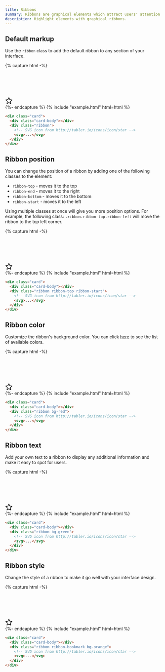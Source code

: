 ```yaml
---
title: Ribbons
summary: Ribbons are graphical elements which attract users' attention to a given element of an interface and make it stand out.
description: Highlight elements with graphical ribbons.	
---
```


## Default markup

Use the `ribbon` class to add the default ribbon to any section of your interface.

{% capture html -%}
<div class="card">
  <div class="card-body" style="height: 5rem"></div>
  <div class="ribbon">
    <svg
      xmlns="http://www.w3.org/2000/svg"
      class="icon"
      width="24"
      height="24"
      viewBox="0 0 24 24"
      stroke-width="2"
      stroke="currentColor"
      fill="none"
      stroke-linecap="round"
      stroke-linejoin="round"
    >
      <path stroke="none" d="M0 0h24v24H0z" fill="none" />
      <path
        d="M12 17.75l-6.172 3.245l1.179 -6.873l-5 -4.867l6.9 -1l3.086 -6.253l3.086 6.253l6.9 1l-5 4.867l1.179 6.873z"
      />
    </svg>
  </div>
</div>
{%- endcapture %}
{% include "example.html" html=html %}

```html
<div class="card">
  <div class="card-body"></div>
  <div class="ribbon">
    <!-- SVG icon from http://tabler.io/icons/icon/star -->
    <svg>...</svg>
  </div>
</div>
```

## Ribbon position

You can change the position of a ribbon by adding one of the following classes to the element:

- `ribbon-top` - moves it to the top
- `ribbon-end` - moves it to the right
- `ribbon-bottom` - moves it to the bottom
- `ribbon-start` - moves it to the left

Using multiple classes at once will give you more position options. For example, the following class: `.ribbon.ribbon-top.ribbon-left` will move the ribbon to the top left corner.

{% capture html -%}
<div class="card">
  <div class="card-body" style="height: 5rem"></div>
  <div class="ribbon ribbon-top ribbon-start">
    <svg
      xmlns="http://www.w3.org/2000/svg"
      class="icon"
      width="24"
      height="24"
      viewBox="0 0 24 24"
      stroke-width="2"
      stroke="currentColor"
      fill="none"
      stroke-linecap="round"
      stroke-linejoin="round"
    >
      <path stroke="none" d="M0 0h24v24H0z" fill="none" />
      <path
        d="M12 17.75l-6.172 3.245l1.179 -6.873l-5 -4.867l6.9 -1l3.086 -6.253l3.086 6.253l6.9 1l-5 4.867l1.179 6.873z"
      />
    </svg>
  </div>
</div>
{%- endcapture %}
{% include "example.html" html=html %}

```html
<div class="card">
  <div class="card-body"></div>
  <div class="ribbon ribbon-top ribbon-start">
    <!-- SVG icon from http://tabler.io/icons/icon/star -->
    <svg>...</svg>
  </div>
</div>
```

## Ribbon color

Customize the ribbon's background color. You can click [here](/docs/ui/base/colors) to see the list of available colors.

{% capture html -%}
<div class="card">
  <div class="card-body" style="height: 5rem"></div>
  <div class="ribbon bg-red">
    <svg
      xmlns="http://www.w3.org/2000/svg"
      class="icon"
      width="24"
      height="24"
      viewBox="0 0 24 24"
      stroke-width="2"
      stroke="currentColor"
      fill="none"
      stroke-linecap="round"
      stroke-linejoin="round"
    >
      <path stroke="none" d="M0 0h24v24H0z" fill="none" />
      <path
        d="M12 17.75l-6.172 3.245l1.179 -6.873l-5 -4.867l6.9 -1l3.086 -6.253l3.086 6.253l6.9 1l-5 4.867l1.179 6.873z"
      />
    </svg>
  </div>
</div>
{%- endcapture %}
{% include "example.html" html=html %}

```html
<div class="card">
  <div class="card-body"></div>
  <div class="ribbon bg-red">
    <!-- SVG icon from http://tabler.io/icons/icon/star -->
    <svg>...</svg>
  </div>
</div>
```

## Ribbon text

Add your own text to a ribbon to display any additional information and make it easy to spot for users.

{% capture html -%}
<div class="card">
  <div class="card-body" style="height: 5rem"></div>
  <div class="ribbon bg-green">
    <svg
      xmlns="http://www.w3.org/2000/svg"
      class="icon"
      width="24"
      height="24"
      viewBox="0 0 24 24"
      stroke-width="2"
      stroke="currentColor"
      fill="none"
      stroke-linecap="round"
      stroke-linejoin="round"
    >
      <path stroke="none" d="M0 0h24v24H0z" fill="none" />
      <path
        d="M12 17.75l-6.172 3.245l1.179 -6.873l-5 -4.867l6.9 -1l3.086 -6.253l3.086 6.253l6.9 1l-5 4.867l1.179 6.873z"
      />
    </svg>
  </div>
</div>
{%- endcapture %}
{% include "example.html" html=html %}

```html
<div class="card">
  <div class="card-body"></div>
  <div class="ribbon bg-green">
    <!-- SVG icon from http://tabler.io/icons/icon/star -->
    <svg>...</svg>
  </div>
</div>
```

## Ribbon style

Change the style of a ribbon to make it go well with your interface design.

{% capture html -%}
<div class="card w-100">
  <div class="card-body" style="height: 5rem"></div>
  <div class="ribbon ribbon-bookmark bg-orange">
    <svg
      xmlns="http://www.w3.org/2000/svg"
      class="icon"
      width="24"
      height="24"
      viewBox="0 0 24 24"
      stroke-width="2"
      stroke="currentColor"
      fill="none"
      stroke-linecap="round"
      stroke-linejoin="round"
    >
      <path stroke="none" d="M0 0h24v24H0z" fill="none" />
      <path
        d="M12 17.75l-6.172 3.245l1.179 -6.873l-5 -4.867l6.9 -1l3.086 -6.253l3.086 6.253l6.9 1l-5 4.867l1.179 6.873z"
      />
    </svg>
  </div>
</div>
{%- endcapture %}
{% include "example.html" html=html %}

```html
<div class="card">
  <div class="card-body"></div>
  <div class="ribbon ribbon-bookmark bg-orange">
    <!-- SVG icon from http://tabler.io/icons/icon/star -->
    <svg>...</svg>
  </div>
</div>
```
